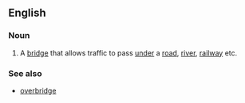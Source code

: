 ==English==

===Noun===
{{en-noun}}

#{{UK}} A [[bridge]] that allows traffic to pass [[under]] a [[road]], [[river]], [[railway]] etc.

===See also===
*[[overbridge]]